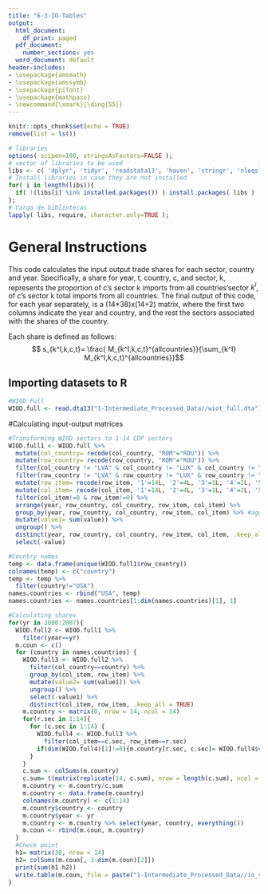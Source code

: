 ```yaml
---
title: "6-3-IO-Tables"
output:
  html_document:
    df_print: paged
  pdf_document:
    number_sections: yes
  word_document: default
header-includes:
- \usepackage{amsmath}
- \usepackage{amssymb}
- \usepackage{pifont}
- \usepackage{mathpazo}
- \newcommand{\xmark}{\ding{55}}
---
```



```r
knitr::opts_chunk$set(echo = TRUE)
remove(list = ls())
```

```r
# libraries
options( scipen=100, stringsAsFactors=FALSE );
# vector of libraries to be used
libs <- c( 'dplyr', 'tidyr', 'readstata13', 'haven', 'stringr', 'nleqslv', 'gdata', 'Statamarkdown', 'readxl', 'foreign');
# Install libraries in case they are not installed
for( i in length(libs)){ 
  if( !(libs[i] %in% installed.packages()) ) install.packages( libs ) 
};
# Carga de bibliotecas
lapply( libs, require, character.only=TRUE );
```

# General Instructions

This code calculates the input output trade shares for each sector, country and year. Specifically, a share for year, t, country, c, and sector, k, represents the proportion of c's sector k imports from all countries'sector $k^I$, of c's sector k total imports from all countries. The final output of this code, for each year separately, is a (14*38)x(14+2) matrix, where the first two columns indicate the year and country, and the rest the sectors associated with the shares of the country.    

Each share is defined as follows:
$$ s_{k^I,k,c,t}= \frac{ M_{k^I,k,c,t}^{allcountries}}{\sum_{k^I} M_{k^I,k,c,t}^{allcountries}}$$

## Importing datasets to R
```r
#WIOD Full
WIOD.full <- read.dta13("1-Intermediate_Processed_Data//wiot_full.dta")

```

#Calculating input-output matrices
```r
#Transforming WIOD sectors to 1-14 CDP sectors
WIOD.full1 <- WIOD.full %>%
  mutate(col_country= recode(col_country, "ROM"="ROU")) %>%
  mutate(row_country= recode(row_country, "ROM"="ROU")) %>%
  filter(col_country != "LVA" & col_country != "LUX" & col_country != "MLT") %>%
  filter(row_country != "LVA" & row_country != "LUX" & row_country != "MLT") %>%
  mutate(row_item= recode(row_item, '1'=14L, '2'=4L, '3'=1L, '4'=2L, '5'=2L, '6'=3L, '7'=3L, '8'=4L, '9'=5L, '10'=6L, '11'=7L, '12'=8L, '13'=9L, '14'=10L, '15'=11L, '16'=12L, '17'=0L, '18'=13L, '19'=13L, '20'=13L, '21'=13L, '22'=13L, '23'=13L, '24'=13L, '25'=13L, '26'=13L, '27'=13L, '28'=13L, '29'=13L, '30'=13L, '31'=0L, '32'=13L, '33'=13L, '34'=13L, '35'=0L, '36'=0L, '37'=0L, '38'=0L, '39'=0L, '40'=0L, '41'=0L, '42'=0L )) %>%
  mutate(col_item= recode(col_item, '1'=14L, '2'=4L, '3'=1L, '4'=2L, '5'=2L, '6'=3L, '7'=3L, '8'=4L, '9'=5L, '10'=6L, '11'=7L, '12'=8L, '13'=9L, '14'=10L, '15'=11L, '16'=12L, '17'=0L, '18'=13L, '19'=13L, '20'=13L, '21'=13L, '22'=13L, '23'=13L, '24'=13L, '25'=13L, '26'=13L, '27'=13L, '28'=13L, '29'=13L, '30'=13L, '31'=0L, '32'=13L, '33'=13L, '34'=13L, '35'=0L, '36'=0L, '37'=0L, '38'=0L, '39'=0L, '40'=0L, '41'=0L, '42'=0L )) %>%
  filter(col_item!=0 & row_item!=0) %>%
  arrange(year, row_country, col_country, row_item, col_item) %>%
  group_by(year, row_country, col_country, row_item, col_item) %>% #aggregating repeated r-c sequence
  mutate(value1= sum(value)) %>%
  ungroup() %>%
  distinct(year, row_country, col_country, row_item, col_item, .keep_all = TRUE) %>%
  select(-value)

#Country names
temp <- data.frame(unique(WIOD.full1$row_country))
colnames(temp) <- c("country")
temp <- temp %>% 
  filter(country!="USA")
names.countries <- rbind("USA", temp)
names.countries <- names.countries[1:dim(names.countries)[1], 1]

#Calculating shares
for(yr in 2000:2007){
  WIOD.full2 <- WIOD.full1 %>%
    filter(year==yr)
  m.coun <- c()
  for (country in names.countries) {
    WIOD.full3 <- WIOD.full2 %>%
      filter(col_country==country) %>%
      group_by(col_item, row_item) %>%
      mutate(value2= sum(value1)) %>%
      ungroup() %>%
      select(-value1) %>%
      distinct(col_item, row_item, .keep_all = TRUE)
    m.country <- matrix(0, nrow = 14, ncol = 14)
    for(r.sec in 1:14){
      for (c.sec in 1:14) {
        WIOD.full4 <- WIOD.full3 %>%
          filter(col_item==c.sec, row_item==r.sec)
        if(dim(WIOD.full4)[1]!=0){m.country[r.sec, c.sec]= WIOD.full4$value2[1]}
      }
    }
    c.sum <- colSums(m.country)
    c.sum= t(matrix(replicate(14, c.sum), nrow = length(c.sum), ncol = 14))
    m.country <- m.country/c.sum
    m.country <- data.frame(m.country)
    colnames(m.country) <- c(1:14)
    m.country$country <- country
    m.country$year <- yr
    m.country <- m.country %>% select(year, country, everything())
    m.coun <- rbind(m.coun, m.country)  
  }
  #Check point
  h1= matrix(38, nrow = 14)
  h2= colSums(m.coun[, 3:dim(m.coun)[2]])
  print(sum(h1-h2))
  write.table(m.coun, file = paste("1-Intermediate_Processed_Data//io_shares", yr, ".csv", sep=""), sep = ",", row.names = FALSE) 
}



```



